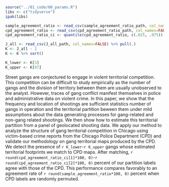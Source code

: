 ```r

source("../01_code/00_params.R")
libs <- c("tidyverse")
ipak(libs)

sample_agreement_ratio <- read_csv(sample_agreement_ratio_path, col_names=FALSE) %>% pull()
cpd_agreement_ratio <- read_csv(cpd_agreement_ratio_path, col_names=FALSE) %>% pull()
cpd_agreement_ratio_ci <- quantile(cpd_agreement_ratio, c(.025, .975))

J_all <- read_csv(J_all_path, col_names=FALSE) %>% pull(.)
K <- J_all - 1
K <- K %>% sort()

K_lower <- K[3]
K_upper <- K[97]

```

Street gangs are conjectured to engage in violent territorial competition. This competition can be difficult to study empirically as the number of gangs and the division of territory between them are usually unobserved to the analyst. However, traces of gang conflict manifest themselves in police and administrative data on violent crime. In this paper, we show that the frequency and location of shootings are sufficient statistics number of gangs in operation and the territorial partition beween them under mild assumptions about the data generating processes for gang-related and non-gang related shootings. We then show how to estimate this territorial partition from a panel of geolocated shooting data. We apply our method to analyze the structure of gang territorial competition in Chicago using victim-based crime reports from the Chicago Police Department (CPD) and validate our methodology on gang territorial maps produced by the CPD. We detect the presence of `r K_lower`-`r K_upper` gangs whose estimated territorial footprints we match to CPD maps. After matching, `r round(cpd_agreement_ratio_ci[1]*100, 0)`-`r round(cpd_agreement_ratio_ci[2]*100, 0)` percent of our partition labels agree with those of the CPD. This performance compares favorably to an agreement rate of `r round(sample_agreement_ratio*100, 0)` percent when CPD labels are randomly permuted.
